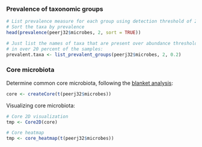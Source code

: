 ### Prevalence of taxonomic groups

```r
# List prevalence measure for each group using detection threshold of 2
# Sort the taxa by prevalence
head(prevalence(peerj32$microbes, 2, sort = TRUE))

# Just list the names of taxa that are present over abundance threshold 2
# in over 20 percent of the samples:
prevalent.taxa <- list_prevalent_groups(peerj32$microbes, 2, 0.2)
```



### Core microbiota

Determine common core microbiota, following the [blanket
analysis](http://onlinelibrary.wiley.com/doi/10.1111/j.1469-0691.2012.03855.x/abstract):
 
```r
core <- createCore(t(peerj32$microbes))
```

Visualizing core microbiota:

```r
# Core 2D visualization
tmp <- Core2D(core)

# Core heatmap
tmp <- core_heatmap(t(peerj32$microbes))
```
